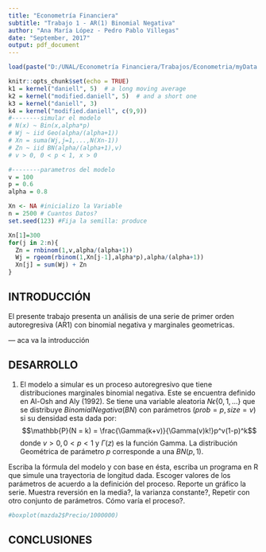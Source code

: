 ```yaml
---
title: "Econometría Financiera"
subtitle: "Trabajo 1 - AR(1) Binomial Negativa"
author: "Ana María López - Pedro Pablo Villegas"
date: "September, 2017"
output: pdf_document
---
```


```r
load(paste("D:/UNAL/Econometría Financiera/Trabajos/Econometria/myData.RData"))
```

```r
knitr::opts_chunk$set(echo = TRUE)
k1 = kernel("daniell", 5)  # a long moving average
k2 = kernel("modified.daniell", 5)  # and a short one
k3 = kernel("daniell", 3)
k4 = kernel("modified.daniell", c(9,9))
#--------simular el modelo
# N(x) ~ Bin(x,alpha*p) 
# Wj ~ iid Geo(alpha/(alpha+1))
# Xn = suma(Wj,j=1,...,N(Xn-1))
# Zn ~ iid BN(alpha/(alpha+1),v)
# v > 0, 0 < p < 1, x > 0 

#--------parametros del modelo
v = 100 
p = 0.6
alpha = 0.8

Xn <- NA #inicializo la Variable
n = 2500 # Cuantos Datos?
set.seed(123) #Fija la semilla: produce

Xn[1]=300
for(j in 2:n){
  Zn = rnbinom(1,v,alpha/(alpha+1))
  Wj = rgeom(rbinom(1,Xn[j-1],alpha*p),alpha/(alpha+1))
  Xn[j] = sum(Wj) + Zn
}
```

## INTRODUCCIÓN

El presente trabajo presenta un análisis de una serie de primer orden autoregresiva (AR1) con binomial negativa y marginales geometricas.  

--- aca va la introducción

## DESARROLLO

1. El modelo a simular es un proceso autoregresivo que tiene distribuciones marginales binomial negativa.  Este se encuentra definido en Al-Osh and Aly (1992).  Se tiene una variable aleatoria $N \epsilon \{0,1,...\}$ que se distribuye $Binomial Negativa (BN)$ con parámetros $(prob = p, size = v)$ si su densidad esta dada por: $$\mathbb{P}(N = k) = \frac{\Gamma(k+v)}{\Gamma(v)k!}p^v(1-p)^k$$ donde $v>0, 0<p<1$ y $\Gamma(z)$ es la función Gamma. La distribución Geométrica de parámetro $p$ corresponde a una $BN(p,1)$. 


Escriba la fórmula del modelo y con base en ésta, escriba un programa en R que simule una trayectoria de longitud dada. Escoger valores de los parámetros de acuerdo a la definición del proceso. Reporte un gráfico la serie. Muestra reversión en la media?, la varianza constante?, Repetir con otro conjunto de parámetros. Cómo varía el proceso?.


```r
#boxplot(mazda2$Precio/1000000)
```


## CONCLUSIONES
